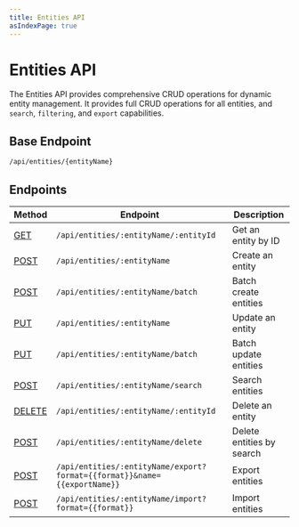 ```yaml
---
title: Entities API
asIndexPage: true
---
```


# Entities API

The Entities API provides comprehensive CRUD operations for dynamic entity management. It provides full CRUD operations for all entities, and `search`, `filtering`, and `export` capabilities.

## Base Endpoint

```bash
/api/entities/{entityName}
```

## Endpoints

| Method | Endpoint | Description |
|--------|----------|-------------|
| [GET](/docs/bsh-engine/api/entities/get-entity-by-id) | `/api/entities/:entityName/:entityId` | Get an entity by ID |
| [POST](/docs/bsh-engine/api/entities/insert-entity) | `/api/entities/:entityName` | Create an entity |
| [POST](/docs/bsh-engine/api/entities/batch-insert-entities) | `/api/entities/:entityName/batch` | Batch create entities |
| [PUT](/docs/bsh-engine/api/entities/update-entity) | `/api/entities/:entityName` | Update an entity |
| [PUT](/docs/bsh-engine/api/entities/batch-update-entities) | `/api/entities/:entityName/batch` | Batch update entities |
| [POST](/docs/bsh-engine/api/entities/search-entities) | `/api/entities/:entityName/search` | Search entities |
| [DELETE](/docs/bsh-engine/api/entities/delete-entity) | `/api/entities/:entityName/:entityId` | Delete an entity |
| [POST](/docs/bsh-engine/api/entities/batch-delete-entities) | `/api/entities/:entityName/delete` | Delete entities by search |
| [POST](/docs/bsh-engine/api/entities/export-entities) | `/api/entities/:entityName/export?format={{format}}&name={{exportName}}` | Export entities |
| [POST](/docs/bsh-engine/api/entities/import-entities) | `/api/entities/:entityName/import?format={{format}}` | Import entities |
